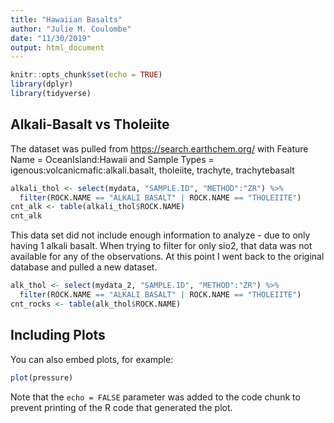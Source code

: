 ```yaml
---
title: "Hawaiian Basalts"
author: "Julie M. Coulombe"
date: "11/30/2019"
output: html_document
---
```


```r
knitr::opts_chunk$set(echo = TRUE)
library(dplyr)
library(tidyverse)
```

## Alkali-Basalt vs Tholeiite

The dataset was pulled from <https://search.earthchem.org/> with Feature Name = OceanIsland:Hawaii and Sample Types = igenous:volcanicmafic:alkali.basalt, tholeiite, trachyte, trachytebasalt


```r
alkali_thol <- select(mydata, "SAMPLE.ID", "METHOD":"ZR") %>%
  filter(ROCK.NAME == "ALKALI BASALT" | ROCK.NAME == "THOLEIITE")
cnt_alk <- table(alkali_thol$ROCK.NAME)
cnt_alk
```

This data set did not include enough information to analyze - due to only having
1 alkali basalt.  When trying to filter for only sio2, that data was not available for any of the observations.  At this point I went back to the original database and pulled a new dataset.

```r
alk_thol <- select(mydata_2, "SAMPLE.ID", "METHOD":"ZR") %>%  
  filter(ROCK.NAME == "ALKALI BASALT" | ROCK.NAME == "THOLEIITE")
cnt_rocks <- table(alk_thol$ROCK.NAME)
```

## Including Plots

You can also embed plots, for example:

```r
plot(pressure)
```

Note that the `echo = FALSE` parameter was added to the code chunk to prevent printing of the R code that generated the plot.
